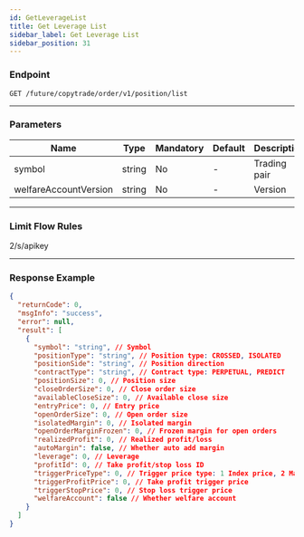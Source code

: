 ```yaml
---
id: GetLeverageList
title: Get Leverage List
sidebar_label: Get Leverage List
sidebar_position: 31
---
```


### Endpoint

`GET /future/copytrade/order/v1/position/list`

---

### Parameters

| Name                  | Type   | Mandatory | Default | Description  | Ranges |
| --------------------- | ------ | --------- | ------- | ------------ | ------ |
| symbol                | string | No        | -       | Trading pair | -      |
| welfareAccountVersion | string | No        | -       | Version      | -      |

---

### Limit Flow Rules

2/s/apikey

---

### Response Example

```json
{
  "returnCode": 0,
  "msgInfo": "success",
  "error": null,
  "result": [
    {
      "symbol": "string", // Symbol
      "positionType": "string", // Position type: CROSSED, ISOLATED
      "positionSide": "string", // Position direction
      "contractType": "string", // Contract type: PERPETUAL, PREDICT
      "positionSize": 0, // Position size
      "closeOrderSize": 0, // Close order size
      "availableCloseSize": 0, // Available close size
      "entryPrice": 0, // Entry price
      "openOrderSize": 0, // Open order size
      "isolatedMargin": 0, // Isolated margin
      "openOrderMarginFrozen": 0, // Frozen margin for open orders
      "realizedProfit": 0, // Realized profit/loss
      "autoMargin": false, // Whether auto add margin
      "leverage": 0, // Leverage
      "profitId": 0, // Take profit/stop loss ID
      "triggerPriceType": 0, // Trigger price type: 1 Index price, 2 Mark price, 3 Deal price
      "triggerProfitPrice": 0, // Take profit trigger price
      "triggerStopPrice": 0, // Stop loss trigger price
      "welfareAccount": false // Whether welfare account
    }
  ]
}
```
